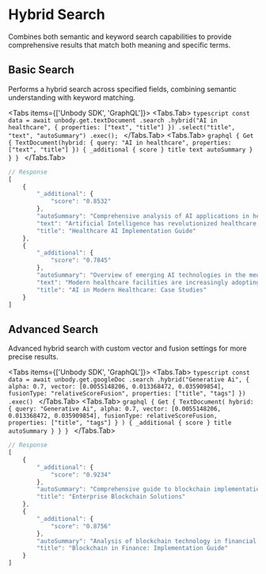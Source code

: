 
# Hybrid Search

Combines both semantic and keyword search capabilities to provide comprehensive results that match both meaning and specific terms.

## Basic Search
Performs a hybrid search across specified fields, combining semantic understanding with keyword matching.

<Tabs items={['Unbody SDK', 'GraphQL']}>
  <Tabs.Tab>
    ```typescript
    const data = await unbody.get.textDocument
        .search
        .hybrid("AI in healthcare", {
            properties: ["text", "title"]
        })
        .select("title", "text", "autoSummary")
        .exec();
    ```
  </Tabs.Tab>
  <Tabs.Tab>
    ```graphql
    {
      Get {
        TextDocument(hybrid: {
          query: "AI in healthcare",
          properties: ["text", "title"]
        }) {
          _additional {
            score
          }
          title
          text
          autoSummary
        }
      }
    }
    ```
  </Tabs.Tab>
</Tabs>

```typescript
// Response
[
    {
        "_additional": {
            "score": "0.8532"
        },
        "autoSummary": "Comprehensive analysis of AI applications in healthcare systems, focusing on medical diagnosis, patient care automation, and clinical decision support systems. The document explores how machine learning models are transforming healthcare delivery.",
        "text": "Artificial Intelligence has revolutionized healthcare through improved diagnosis accuracy and treatment optimization...",
        "title": "Healthcare AI Implementation Guide"
    },
    {
        "_additional": {
            "score": "0.7845"
        },
        "autoSummary": "Overview of emerging AI technologies in the medical sector, with case studies from leading hospitals implementing AI-driven solutions for patient care and administrative efficiency.",
        "text": "Modern healthcare facilities are increasingly adopting AI-powered systems to enhance patient outcomes...",
        "title": "AI in Modern Healthcare: Case Studies"
    }
]
```

## Advanced Search
Advanced hybrid search with custom vector and fusion settings for more precise results.

<Tabs items={['Unbody SDK', 'GraphQL']}>
  <Tabs.Tab>
    ```typescript
    const data = await unbody.get.googleDoc
        .search
        .hybrid("Generative Ai", {
            alpha: 0.7,
            vector: [0.0055148206, 0.013368472, 0.035909854],
            fusionType: "relativeScoreFusion",
            properties: ["title", "tags"]
        })
        .exec()
    ```
  </Tabs.Tab>
  <Tabs.Tab>
    ```graphql
    {
      Get {
        TextDocument(
          hybrid: {
            query: "Generative Ai",
            alpha: 0.7,
            vector: [0.0055148206, 0.013368472, 0.035909854],
            fusionType: relativeScoreFusion,
            properties: ["title", "tags"]
          }
        ) {
          _additional {
            score
          }
          title
          autoSummary
        }
      }
    }
    ```
  </Tabs.Tab>
</Tabs>

```typescript
// Response
[
    {
        "_additional": {
            "score": "0.9234"
        },
        "autoSummary": "Comprehensive guide to blockchain implementation in enterprise systems, covering distributed ledger architecture, smart contracts, and industry applications with practical examples.",
        "title": "Enterprise Blockchain Solutions"
    },
    {
        "_additional": {
            "score": "0.8756"
        },
        "autoSummary": "Analysis of blockchain technology in financial services, including cryptocurrency integration, DeFi protocols, and traditional banking transformation using distributed ledger systems.",
        "title": "Blockchain in Finance: Implementation Guide"
    }
]
```